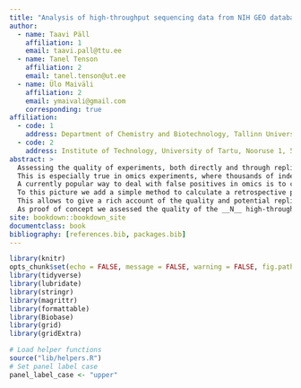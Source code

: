 ```yaml
---
title: "Analysis of high-throughput sequencing data from NIH GEO database"
author: 
  - name: Taavi Päll
    affiliation: 1
    email: taavi.pall@ttu.ee
  - name: Tanel Tenson
    affiliation: 2
    email: tanel.tenson@ut.ee
  - name: Ülo Maiväli
    affiliation: 2
    email: ymaivali@gmail.com
    corresponding: true
affiliation:
  - code: 1
    address: Department of Chemistry and Biotechnology, Tallinn University of Technology, Akadeemia tee 15, 12618 Tallinn, Estonia
  - code: 2
    address: Institute of Technology, University of Tartu, Nooruse 1, 50411, Tartu, Estonia
abstract: >
  Assessing the quality of experiments, both directly and through replication attempts, is becoming a grave concern in biomedicine. 
  This is especially true in omics experiments, where thousands of independent measurements are done in parallel, with the understanding that only a small minority will probe scientifically meaningful effects – a state of affairs conductive to mistaking false positives for scientific discoveries. 
  A currently popular way to deal with false positives in omics is to calculate the Bayesian false-discovery rate (FDR) using, for the prior, the information present in the multitude of parallel measurements of a single omics experiment. 
  To this picture we add a simple method to calculate a retrospective power that is compatible with the FDR. 
  This allows to give a rich account of the quality and potential replicability of the results of almost any omics experiment. 
  As proof of concept we assessed the quality of the __N__ high-throughput sequencing experiments published in Entrez GEO database.
site: bookdown::bookdown_site
documentclass: book
bibliography: [references.bib, packages.bib]
---
```


```r
library(knitr)
opts_chunk$set(echo = FALSE, message = FALSE, warning = FALSE, fig.path = 'figures/', dev = c('pdf'))
library(tidyverse)
library(lubridate)
library(stringr)
library(magrittr)
library(formattable)
library(Biobase)
library(grid)
library(gridExtra)
```

```r
# Load helper functions
source("lib/helpers.R")
# Set panel label case
panel_label_case <- "upper"
```

